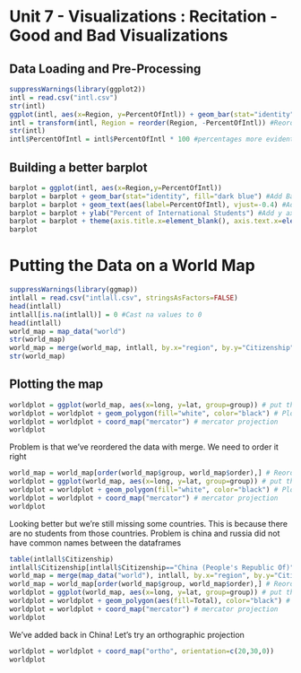 Unit 7 - Visualizations : Recitation - Good and Bad Visualizations
============================================
Data Loading and Pre-Processing
-----------------------------------------
```r
suppressWarnings(library(ggplot2))
intl = read.csv("intl.csv")
str(intl)
ggplot(intl, aes(x=Region, y=PercentOfIntl)) + geom_bar(stat="identity") + geom_text(aes(label=PercentOfIntl))
intl = transform(intl, Region = reorder(Region, -PercentOfIntl)) #Reorder
str(intl)
intl$PercentOfIntl = intl$PercentOfIntl * 100 #percentages more evident
```
Building a better barplot
------------------------------
```r
barplot = ggplot(intl, aes(x=Region,y=PercentOfIntl))
barplot = barplot + geom_bar(stat="identity", fill="dark blue") #Add Bar Plot
barplot = barplot + geom_text(aes(label=PercentOfIntl), vjust=-0.4) #Add labels to bars
barplot = barplot + ylab("Percent of International Students") #Add y axis label
barplot = barplot + theme(axis.title.x=element_blank(), axis.text.x=element_text(angle=45,hjust=1))
barplot
```
Putting the Data on a World Map
====================================
```r
suppressWarnings(library(ggmap))
intlall = read.csv("intlall.csv", stringsAsFactors=FALSE)
head(intlall)
intlall[is.na(intlall)] = 0 #Cast na values to 0
head(intlall)
world_map = map_data("world")
str(world_map)
world_map = merge(world_map, intlall, by.x="region", by.y="Citizenship") #Merge the two data frames together
str(world_map)
```
Plotting the map
------------------------
```r
worldplot = ggplot(world_map, aes(x=long, y=lat, group=group)) # put the data in
worldplot = worldplot + geom_polygon(fill="white", color="black") # Plot the map
worldplot = worldplot + coord_map("mercator") # mercator projection
worldplot
```
Problem is that we've reordered the data with merge. We need to order it right
```r
world_map = world_map[order(world_map$group, world_map$order),] # Reorderd stuff correctly!
worldplot = ggplot(world_map, aes(x=long, y=lat, group=group)) # put the data in
worldplot = worldplot + geom_polygon(fill="white", color="black") # Plot the map
worldplot = worldplot + coord_map("mercator") # mercator projection
worldplot
```
Looking better but we're still missing some countries. This is because there are no students from those countries. Problem is china and russia did not have common names between the dataframes
```r
table(intlall$Citizenship)
intlall$Citizenship[intlall$Citizenship=="China (People's Republic Of)"] = "China"
world_map = merge(map_data("world"), intlall, by.x="region", by.y="Citizenship") #Re-Merge
world_map = world_map[order(world_map$group, world_map$order),] # Reorderd stuff correctly!
worldplot = ggplot(world_map, aes(x=long, y=lat, group=group)) # put the data in
worldplot = worldplot + geom_polygon(aes(fill=Total), color="black") # Filling based on Total Students now
worldplot = worldplot + coord_map("mercator") # mercator projection
worldplot
```
We've added back in China! Let's try an orthographic projection
```r
worldplot = worldplot + coord_map("ortho", orientation=c(20,30,0))
worldplot
```